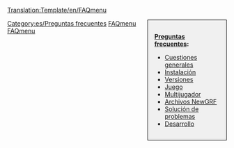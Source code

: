 <noinclude><noinclude>[[Translation:Template/en/FAQmenu]]{{en/-}}</noinclude><div style="float:right;width:150px;border:1px solid black;background:#F0F0F0;padding:15px;-moz-border-radius:5px;">
<span style="font-weight:bold">[[Main/es/Preguntas frecuentes|Preguntas frecuentes]]:</span>

* [[Main/es/Preguntas frecuentes sobre cuestiones generales|Cuestiones generales]]
* [[Main/es/Preguntas frecuentes sobre la instalación|Instalación]]
* [[Main/es/Preguntas frecuentes sobre las versiones de OpenTTD|Versiones]]
* [[Main/es/Preguntas frecuentes sobre el juego|Juego]]
* [[Main/es/Preguntas frecuentes sobre la opción multijugador|Multijugador]]
* [[Main/es/Preguntas frecuentes sobre NewGRF|Archivos NewGRF]]
* [[Main/es/Preguntas frecuentes sobre solución de problemas|Solución de problemas]]
* [[Main/es/Preguntas frecuentes sobre desarrollo|Desarrollo]]
</div>
<includeonly>[[Category:es/Preguntas frecuentes]]</includeonly><noinclude>

[[Category:es/Plantillas|FAQmenu]][[Category:es/Navegación|FAQmenu]]
</noinclude>